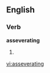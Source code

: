 
==English==

===Verb===
'''asseverating'''

# {{present participle of|[[asseverate]]}}

[[vi:asseverating]]